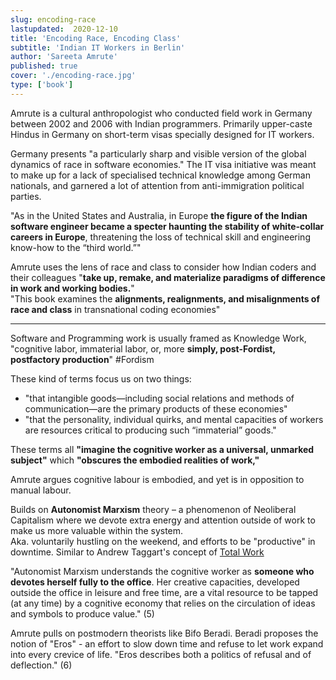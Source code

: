 ```yaml
---
slug: encoding-race
lastupdated:  2020-12-10
title: 'Encoding Race, Encoding Class'
subtitle: 'Indian IT Workers in Berlin'
author: 'Sareeta Amrute'
published: true
cover: './encoding-race.jpg'
type: ['book']
---
```


Amrute is a cultural anthropologist who conducted field work in Germany between 2002 and 2006 with Indian programmers. Primarily upper-caste Hindus in Germany on short-term visas specially designed for IT workers.

Germany presents "a particularly sharp and visible version of the global dynamics of race in software economies." The IT visa initiative was meant to make up for a lack of specialised technical knowledge among German nationals, and garnered a lot of attention from anti-immigration political parties.

"As in the United States and Australia, in Europe **the figure of the Indian software engineer became a specter haunting the stability of white-collar careers in Europe**, threatening the loss of technical skill and engineering know-how to the “third world.”"

Amrute uses the lens of race and class to consider how Indian coders and their colleagues "**take up, remake, and materialize paradigms of difference in work and working bodies.**"  
"This book examines the **alignments, realignments, and misalignments of race and class** in transnational coding economies"

---

Software and Programming work is usually framed as Knowledge Work, "cognitive labor, immaterial labor, or, more **simply, post-Fordist, postfactory production**" #Fordism

These kind of terms focus us on two things:
- "that intangible goods—including social relations and methods of communication—are the primary products of these economies" 
- "that the personality, individual quirks, and mental capacities of workers are resources critical to producing such “immaterial” goods."

These terms all **"imagine the cognitive worker as a universal, unmarked subject"** which **"obscures the embodied realities of work,"**

Amrute argues cognitive labour is embodied, and yet is in opposition to manual labour.

Builds on **Autonomist Marxism** theory – a phenomenon of Neoliberal Capitalism where we devote extra energy and attention outside of work to make us more valuable within the system.  
Aka. voluntarily hustling on the weekend, and efforts to be "productive" in downtime. Similar to Andrew Taggart's concept of [Total Work](https://aeon.co/ideas/if-work-dominated-your-every-moment-would-life-be-worth-living)

"Autonomist Marxism understands the cognitive worker as **someone who devotes herself fully to the office**. Her creative capacities, developed outside the office in leisure and free time, are a vital resource to be tapped (at any time) by a cognitive economy that relies on the circulation of ideas and symbols to produce value." (5)

Amrute pulls on postmodern theorists like Bifo Beradi. Beradi proposes the notion of "Eros" - an effort to slow down time and refuse to let work expand into every crevice of life. "Eros describes both a politics of refusal and of deflection." (6)